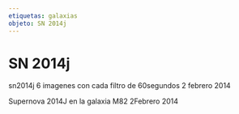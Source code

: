 ```yaml
---
etiquetas: galaxias
objeto: SN 2014j
---
```


# SN 2014j

<Imagen
  src="registro/sn2014-j_20140202_2_sn2014jrgb_20140202_i88.jpg"
  fecha="20140202"
/>

sn2014j 6 imagenes con cada filtro de 60segundos 2 febrero 2014

<Imagen
  src="registro/sn2014-j_20140202_1_sn2014j_20140202_i88.jpg"
  fecha="20140202"
/>

Supernova 2014J en la galaxia M82 2Febrero 2014